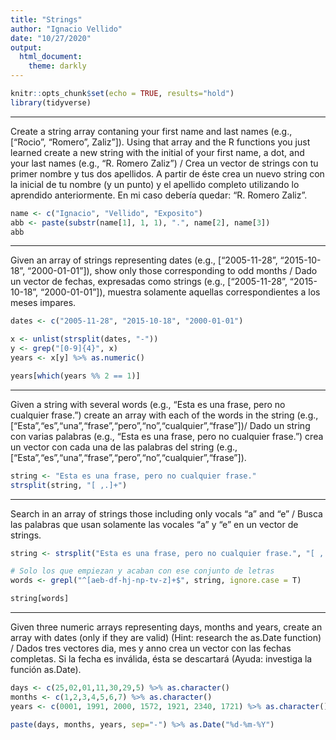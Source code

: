 ```yaml
---
title: "Strings"
author: "Ignacio Vellido"
date: "10/27/2020"
output:
  html_document:
    theme: darkly
---
```


```r
knitr::opts_chunk$set(echo = TRUE, results="hold")
library(tidyverse)
```

---

Create a string array contaning your first name and last names (e.g., ["Rocio", "Romero", Zaliz"]). Using that array and the R functions you just learned create a new string with the initial of your first name, a dot, and your last names (e.g., "R. Romero Zaliz") / Crea un vector de strings con tu primer nombre y tus dos apellidos. A partir de éste crea un nuevo string con la inicial de tu nombre (y un punto) y el apellido completo utilizando lo aprendido anteriormente. En mi caso debería quedar: "R. Romero Zaliz".

```r
name <- c("Ignacio", "Vellido", "Exposito")
abb <- paste(substr(name[1], 1, 1), ".", name[2], name[3])
abb
```

---

Given an array of strings representing dates (e.g., [“2005-11-28”, “2015-10-18”, “2000-01-01”]), show only those corresponding to odd months / Dado un vector de fechas, expresadas como strings (e.g., [“2005-11-28”, “2015-10-18”, “2000-01-01”]), muestra solamente aquellas correspondientes a los meses impares.

```r
dates <- c("2005-11-28", "2015-10-18", "2000-01-01")

x <- unlist(strsplit(dates, "-"))
y <- grep("[0-9]{4}", x)
years <- x[y] %>% as.numeric()

years[which(years %% 2 == 1)]
```

---

Given a string with several words (e.g., “Esta es una frase, pero no cualquier frase.”) create an array with each of the words in the string (e.g., ["Esta","es","una","frase","pero","no","cualquier","frase"])/ Dado un string con varias palabras (e.g., “Esta es una frase, pero no cualquier frase.”) crea un vector con cada una de las palabras del string (e.g., ["Esta","es","una","frase","pero","no","cualquier","frase"]).

```r
string <- "Esta es una frase, pero no cualquier frase."
strsplit(string, "[ ,.]+")
```

---

Search in an array of strings those including only vocals "a" and "e" / Busca las palabras que usan solamente las vocales “a” y “e” en un vector de strings.

```r
string <- strsplit("Esta es una frase, pero no cualquier frase.", "[ ,.]+") %>% unlist()

# Solo los que empiezan y acaban con ese conjunto de letras
words <- grepl("^[aeb-df-hj-np-tv-z]+$", string, ignore.case = T)   

string[words]
```

---

Given three numeric arrays representing days, months and years, create an array with dates (only if they are valid) (Hint: research the as.Date function) / Dados tres vectores dia, mes y anno crea un vector con las fechas completas. Si la fecha es inválida, ésta se descartará (Ayuda: investiga la función as.Date).

```r
days <- c(25,02,01,11,30,29,5) %>% as.character()
months <- c(1,2,3,4,5,6,7) %>% as.character()
years <- c(0001, 1991, 2000, 1572, 1921, 2340, 1721) %>% as.character()

paste(days, months, years, sep="-") %>% as.Date("%d-%m-%Y")
```